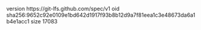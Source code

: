 version https://git-lfs.github.com/spec/v1
oid sha256:9652c92e0109e1bd642d1917f93b8b12d9a7f81eea1c3e48673da6a1b4e1acc1
size 17083
